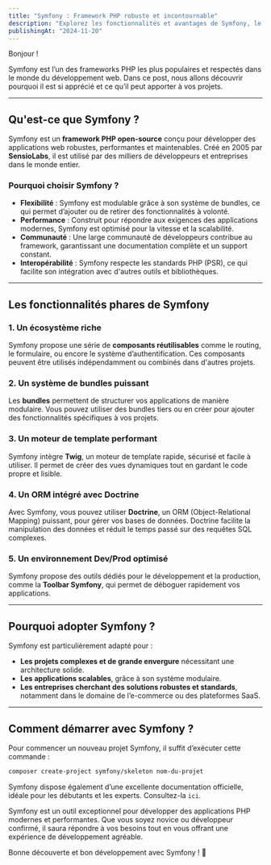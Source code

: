 ```yaml
---
title: "Symfony : Framework PHP robuste et incontournable"
description: "Explorez les fonctionnalités et avantages de Symfony, le framework PHP incontournable pour développer des applications web robustes et performantes."
publishingAt: "2024-11-20"
---
```


Bonjour !

Symfony est l’un des frameworks PHP les plus populaires et respectés dans le monde du développement web. Dans ce post, nous allons découvrir pourquoi il est si apprécié et ce qu’il peut apporter à vos projets.

---

## Qu'est-ce que Symfony ?

Symfony est un **framework PHP open-source** conçu pour développer des applications web robustes, performantes et maintenables. Créé en 2005 par **SensioLabs**, il est utilisé par des milliers de développeurs et entreprises dans le monde entier.

### Pourquoi choisir Symfony ?
- **Flexibilité** : Symfony est modulable grâce à son système de bundles, ce qui permet d’ajouter ou de retirer des fonctionnalités à volonté.
- **Performance** : Construit pour répondre aux exigences des applications modernes, Symfony est optimisé pour la vitesse et la scalabilité.
- **Communauté** : Une large communauté de développeurs contribue au framework, garantissant une documentation complète et un support constant.
- **Interopérabilité** : Symfony respecte les standards PHP (PSR), ce qui facilite son intégration avec d'autres outils et bibliothèques.

---

## Les fonctionnalités phares de Symfony

### 1. **Un écosystème riche**
Symfony propose une série de **composants réutilisables** comme le routing, le formulaire, ou encore le système d’authentification. Ces composants peuvent être utilisés indépendamment ou combinés dans d'autres projets.

### 2. **Un système de bundles puissant**
Les **bundles** permettent de structurer vos applications de manière modulaire. Vous pouvez utiliser des bundles tiers ou en créer pour ajouter des fonctionnalités spécifiques à vos projets.

### 3. **Un moteur de template performant**
Symfony intègre **Twig**, un moteur de template rapide, sécurisé et facile à utiliser. Il permet de créer des vues dynamiques tout en gardant le code propre et lisible.

### 4. **Un ORM intégré avec Doctrine**
Avec Symfony, vous pouvez utiliser **Doctrine**, un ORM (Object-Relational Mapping) puissant, pour gérer vos bases de données. Doctrine facilite la manipulation des données et réduit le temps passé sur des requêtes SQL complexes.

### 5. **Un environnement Dev/Prod optimisé**
Symfony propose des outils dédiés pour le développement et la production, comme la **Toolbar Symfony**, qui permet de déboguer rapidement vos applications.

---

## Pourquoi adopter Symfony ?

Symfony est particulièrement adapté pour :
- **Les projets complexes et de grande envergure** nécessitant une architecture solide.
- **Les applications scalables**, grâce à son système modulaire.
- **Les entreprises cherchant des solutions robustes et standards**, notamment dans le domaine de l’e-commerce ou des plateformes SaaS.

---

## Comment démarrer avec Symfony ?

Pour commencer un nouveau projet Symfony, il suffit d’exécuter cette commande :
```bash
composer create-project symfony/skeleton nom-du-projet
```
Symfony dispose également d’une excellente documentation officielle, idéale pour les débutants et les experts. Consultez-la `ici`.

Symfony est un outil exceptionnel pour développer des applications PHP modernes et performantes. Que vous soyez novice ou développeur confirmé, il saura répondre à vos besoins tout en vous offrant une expérience de développement agréable.

Bonne découverte et bon développement avec Symfony ! 🚀